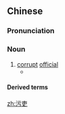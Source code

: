 ==Chinese==
{{zh-forms|t2=汙吏}}

===Pronunciation===
{{zh-pron
|m=wūlì
|c=wu1 lei6
|cat=n
}}

===Noun===
{{zh-noun}}

# [[corrupt]] [[official]]
#* {{zh-x|目今 朝廷 降詔，正要 沙汰 這等 濫官.污吏！|The court has now issued an edict to get rid of '''corrupt officials''' like you!|ref={{w|Luo Guanzhong}} ({{lang|zh|羅貫中}}), ''{{w|Romance of the Three Kingdoms}}'' ({{lang|zh|三國演義}}), [[s:Translation:Romance of the Three Kingdoms/Chapter 2#12|Chapter 2]]}}

====Derived terms====
{{zh-der|貪官污吏|濫官污吏}}

[[zh:污吏]]